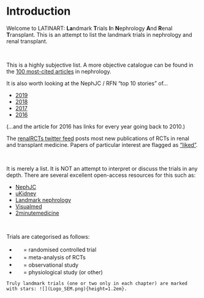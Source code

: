 # Introduction {#intro}

Welcome to LATINART: **La**ndmark **T**rials **I**n **N**ephrology **A**nd **R**enal **T**ransplant.  This is an attempt to list the landmark trials in nephrology and renal transplant.

<br>

This is a highly subjective list.  A more objective catalogue can be found in the [100 most-cited articles](https://academic.oup.com/ckj/advance-article/doi/10.1093/ckj/sfy033/4978347) in nephrology.  

It is also worth looking at the NephJC / RFN "top 10 stories" of...  

- [2019](http://www.nephjc.com/news/2020/1/7/the-top-nephorogy-stories-of-2019)  
- [2018](http://www.nephjc.com/news/top2018)  
- [2017](http://www.nephjc.com/news/2017/12/20/top-nephrology-related-stories-of-2017)  
- [2016](https://www.renalfellow.org/2016/12/25/top-nephrology-related-stories-of-2016_25/)  

(...and the article for 2016 has links for every year going back to 2010.)


The [renalRCTs twitter feed](https://twitter.com/renalRCTs) posts most new publications of RCTs in renal and transplant medicine.  Papers of particular interest are flagged as ["liked"](https://twitter.com/renalRCTs/likes).  


<br>

It is merely a list.  It is NOT an attempt to interpret or discuss the trials in any depth.  There are several excellent open-access resources for this such as: 

+ [NephJC](http://www.nephjc.com)  
+ [uKidney](https://ukidney.com/nephrology-resources/nephrology-articles)  
+ [Landmark nephrology](http://landmarknephrology.com)  
+ [Visualmed](https://visualmed.org)  
+ [2minutemedicine](https://www.2minutemedicine.com)  

<br>

Trials are categorised as follows:  

+ ![](Logo_RCT.png){height=1.2em} = randomised controlled trial  
+ ![](Logo_MET.png){height=1.2em} = meta-analysis of RCTs  
+ ![](Logo_OBS.png){height=1.2em} = observational study  
+ ![](Logo_PHY.png){height=1.2em} = physiological study (or other)  

```block2
Truly landmark trials (one or two only in each chapter) are marked with stars: ![](Logo_SEM.png){height=1.2em}.  

```

<!--

To be added...

- fluid intake for UTIs (Hooton JAMA Int Med 2018)
- CYCLOVAS??
- that Muc1 thing
- chronoRx
- thiaziade one
- AURA-LV and AURORA
- Rituxilup and rituxirescue
- MENTOR (NEJM July 2019) & Dutch Cohort (iMN)
- CREDENCE
- SONAR
- Transform
- OHare age JASN classic - risk of ESRF vs. death per eGFR
- EGFR-TRPM6
- DNAJB9
- CREDENCE
- age-specific GFR
- AURORA
- newer dennervation studies
- WNK Gordon
- Tacro Gordon
- Guyton
- Cloning of Slc...
- TGF
- ddavp in hypoNa
- GWAS??
- atr1 kidney Tx
- lancet epidemiology
- age-specific Cr
- steroid-withdrawal in KTR (Cochrane)
- ERICCA (negative remote ischaemic preconditioning, NEJM 2015)
- THINKER = HepC kidneys into HepC negative recipients (Reese NEJM 2017)
- HIV+ to HIV+ recipients (Muller NEJM 2015)
-->
